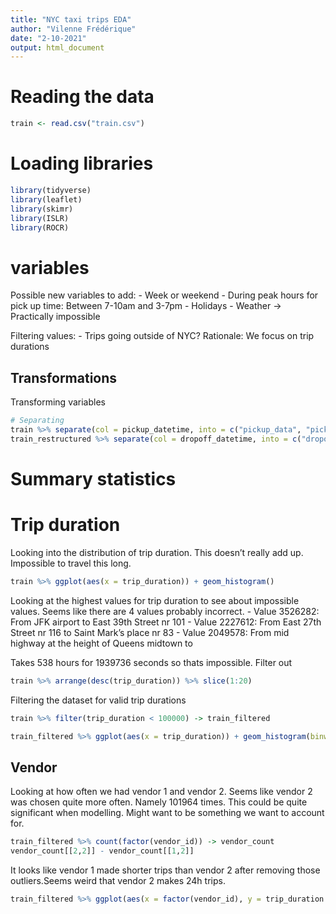 ---
title: "NYC taxi trips EDA"
author: "Vilenne Frédérique"
date: "2-10-2021"
output: html_document
---

# Reading the data

```{r }
train <- read.csv("train.csv")
```

# Loading libraries

```{r}
library(tidyverse)
library(leaflet)
library(skimr)
library(ISLR)
library(ROCR)
```


# variables
Possible new variables to add:
  - Week or weekend
  - During peak hours for pick up time: Between 7-10am and 3-7pm
  - Holidays
  - Weather -> Practically impossible

Filtering values:
  - Trips going outside of NYC? Rationale: We focus on trip durations 

## Transformations
Transforming variables
```{r}
# Separating
train %>% separate(col = pickup_datetime, into = c("pickup_data", "pickup_time"), sep = " ", remove = FALSE) -> train_restructured
train_restructured %>% separate(col = dropoff_datetime, into = c("dropoff_data", "dropoff_time"), sep = " ", remove = FALSE) -> train_restructured
```

# Summary statistics
# Trip duration

Looking into the distribution of trip duration. This doesn't really add up. Impossible to travel this long.
```{r}
train %>% ggplot(aes(x = trip_duration)) + geom_histogram()
```

Looking at the highest values for trip duration to see about impossible values. Seems like there are 4 values probably incorrect. 
  - Value 3526282: From JFK airport to East 39th Street nr 101
  - Value 2227612: From East 27th Street nr 116 to Saint Mark's place nr 83
  - Value 2049578: From mid highway at the height of Queens midtown to 
  
Takes 538 hours for 1939736 seconds so thats impossible. Filter out
```{r}
train %>% arrange(desc(trip_duration)) %>% slice(1:20)
```

Filtering the dataset for valid trip durations
```{r}
train %>% filter(trip_duration < 100000) -> train_filtered
```


```{r}
train_filtered %>% ggplot(aes(x = trip_duration)) + geom_histogram(binwidth = 1000)
```



## Vendor
Looking at how often we had vendor 1 and vendor 2. Seems like vendor 2 was chosen quite more often. Namely 101964 times. This could be quite significant when modelling. Might want to be something we want to account for.  
```{r}
train_filtered %>% count(factor(vendor_id)) -> vendor_count
vendor_count[[2,2]] - vendor_count[[1,2]]
```



It looks like vendor 1 made shorter trips than vendor 2 after removing those outliers.Seems weird that vendor 2 makes 24h trips.
```{r}
train_filtered %>% ggplot(aes(x = factor(vendor_id), y = trip_duration / 3600, colour = factor(vendor_id))) + geom_boxplot() + geom_jitter(alpha = 0.5)
```

 

##


















